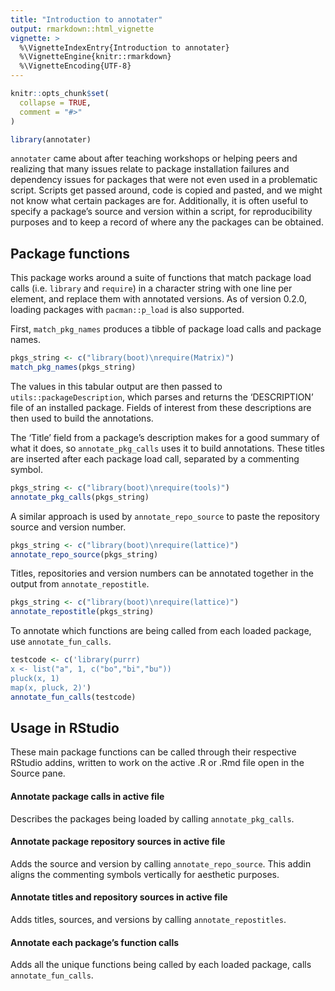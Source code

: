 ```yaml
---
title: "Introduction to annotater"
output: rmarkdown::html_vignette
vignette: >
  %\VignetteIndexEntry{Introduction to annotater}
  %\VignetteEngine{knitr::rmarkdown}
  %\VignetteEncoding{UTF-8}
---
```


```r
knitr::opts_chunk$set(
  collapse = TRUE,
  comment = "#>"
)
```

```r
library(annotater)
```

`annotater` came about after teaching workshops or helping peers and realizing that many issues relate to package installation failures and dependency issues for packages that were not even used in a problematic script. Scripts get passed around, code is copied and pasted, and we might not know what certain packages are for. Additionally, it is often useful to specify a package's source and version within a script, for reproducibility purposes and to keep a record of where any the packages can be obtained.


## Package functions

This package works around a suite of functions that match package load calls (i.e. `library` and `require`) in a character string with one line per element, and replace them with annotated versions. As of version 0.2.0, loading packages with `pacman::p_load` is also supported. 

First, `match_pkg_names` produces a tibble of package load calls and package names.

```r
pkgs_string <- c("library(boot)\nrequire(Matrix)")
match_pkg_names(pkgs_string)
```

The values in this tabular output are then passed to 
`utils::packageDescription`, which parses and returns the 'DESCRIPTION' file of an installed package. Fields of interest from these descriptions are then used to build the annotations.

The 'Title' field from a package's description makes for a good summary of what it does, so `annotate_pkg_calls` uses it to build annotations. These titles are inserted after each package load call, separated by a commenting symbol.

```r
pkgs_string <- c("library(boot)\nrequire(tools)")
annotate_pkg_calls(pkgs_string)
```

A similar approach is used by `annotate_repo_source` to paste the repository source and version number.

```r
pkgs_string <- c("library(boot)\nrequire(lattice)")
annotate_repo_source(pkgs_string)
```

Titles, repositories and version numbers can be annotated together in the output from `annotate_repostitle`.

```r
pkgs_string <- c("library(boot)\nrequire(lattice)")
annotate_repostitle(pkgs_string)
```

To annotate which functions are being called from each loaded package, use `annotate_fun_calls`.

```r
testcode <- c('library(purrr) 
x <- list("a", 1, c("bo","bi","bu"))
pluck(x, 1)
map(x, pluck, 2)')
annotate_fun_calls(testcode)
```


## Usage in RStudio

These main package functions can be called through their respective RStudio addins, written to work on the active .R or .Rmd file open in the Source pane.

#### Annotate package calls in active file
Describes the packages being loaded by calling `annotate_pkg_calls`.

#### Annotate package repository sources in active file
Adds the source and version by calling `annotate_repo_source`. This addin aligns the commenting symbols vertically for aesthetic purposes.


#### Annotate titles and repository sources in active file
Adds titles, sources, and versions by calling `annotate_repostitles`.


#### Annotate each package's function calls
Adds all the unique functions being called by each loaded package, calls `annotate_fun_calls`.

